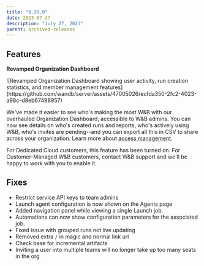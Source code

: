 ```yaml
---
title: "0.39.0"
date: 2023-07-27
description: "July 27, 2023"
parent: archived-releases
---
```



<Warning>
<Text/>
</Warning>

## Features

**Revamped Organization Dashboard**

<Frame>
![Revamped Organization Dashboard showing user activity, run creation statistics, and member management features](https://github.com/wandb/server/assets/47005026/ecfda350-2fc2-4023-a98c-d8eb67498957)
</Frame>

We've made it easier to see who's making the most W&B with our overhauled Organization Dashboard, accessible to W&B admins.  You can now see details on who's created runs and reports,  who's actively using W&B, who's invites are pending--and you can export all this in CSV to share across your organization.  Learn more about [access management](https://docs.wandb.ai/guides/hosting/iam/access-management-intro/).

For Dedicated Cloud customers, this feature has been turned on.  For Customer-Managed W&B customers, contact W&B support and we'll be happy to work with you to enable it. 

## Fixes

- Restrict service API keys to team admins
- Launch agent configuration is now shown on the Agents page
- Added navigation panel while viewing a single Launch job.
- Automations can now show configuration parameters for the associated job.
- Fixed issue with grouped runs not live updating
- Removed extra `/` in magic and normal link url
- Check base for incremental artifacts
- Inviting a user into multiple teams will no longer take up too many seats in the org



